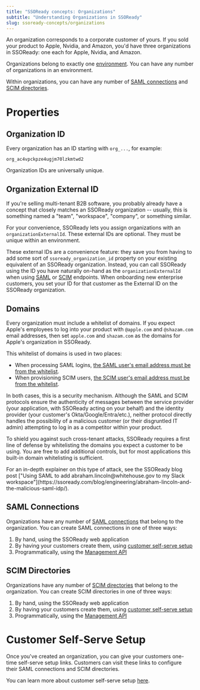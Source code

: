 ```yaml
---
title: "SSOReady concepts: Organizations"
subtitle: "Understanding Organizations in SSOReady"
slug: ssoready-concepts/organizations
---
```


An organization corresponds to a corporate customer of yours. If you sold your
product to Apple, Nvidia, and Amazon,
you'd have three organizations in SSOReady: one each for Apple, Nvidia, and
Amazon.

Organizations belong to exactly one
[environment](/docs/ssoready-concepts/environments). You can have any number of
organizations in an environment.

Within organizations, you can have any number of [SAML
connections](#saml-connections) and [SCIM directories](#scim-directories).

# Properties

## Organization ID

Every organization has an ID starting with `org_...`, for example:

```
org_ac4vpckpze4ugjm70lzkmtwd2
```

Organization IDs are universally unique.

## Organization External ID

If you're selling multi-tenant B2B software, you probably already have a concept
that closely matches an SSOReady organization -- usually, this is something
named a "team", "workspace", "company", or something similar.

For your convenience, SSOReady lets you assign organizations with an
`organizationExternalId`. These external IDs are optional. They must be unique
within an environment.

These external IDs are a convenience feature: they save you from
having to add some sort of `ssoready_organization_id` property on your existing
equivalent of an SSOReady organization. Instead, you can call SSOReady using the
ID you have naturally on-hand as the `organizationExternalId` when using
[SAML](/docs//api-reference/saml/get-saml-redirect-url) or
[SCIM](/docs/api-reference/scim/list-scim-users) endpoints. When onboarding new
enterprise customers, you set your ID for that customer as the External ID
on the SSOReady organization.

## Domains

Every organization must include a whitelist of domains. If you expect Apple's
employees to log into your product with `@apple.com` and `@shazam.com` email
addresses, then set `apple.com` and `shazam.com` as the domains for Apple's
organization in SSOReady.

This whitelist of domains is used in two places:

* When processing SAML logins, [the SAML user's email address must be from the
whitelist](/docs/ssoready-concepts/saml-login-flows#email-outside-organization-domains).
* When provisioning SCIM users, [the SCIM user's email address must be from the
whitelist](/docs/ssoready-concepts/scim-users#email).

In both cases, this is a security mechanism. Although the SAML and SCIM
protocols ensure the authenticity of messages between the service provider (your
application, with SSOReady acting on your behalf) and the identity provider
(your customer's Okta/Google/Entra/etc.), neither protocol directly handles the
possibility of a malicious customer (or their disgruntled IT admin) attempting
to log in as a competitor within your product.

To shield you against such cross-tenant attacks, SSOReady requires a first line
of defense by whitelisting the domains you expect a customer to be using. You
are free to add additional controls, but for most applications this built-in
domain whitelisting is sufficient.

<Note>
    For an in-depth explainer on this type of attack, see the SSOReady blog post
    ["Using SAML to add abraham.lincoln@whitehouse.gov to my Slack
    workspace"](https://ssoready.com/blog/engineering/abraham-lincoln-and-the-malicious-saml-idp/).
</Note>

## SAML Connections

Organizations have any number of [SAML
connections](/docs/ssoready-concepts/saml-connections) that belong to the
organization. You can create SAML connections in one of three ways:

1. By hand, using the SSOReady web application
2. By having your customers create them, using [customer self-serve setup](#customer-self-serve-setup)
3. Programmatically, using the [Management API](/docs/management-api)

## SCIM Directories

Organizations have any number of [SCIM
directories](/docs/ssoready-concepts/scim-directories) that belong to the
organization. You can create SCIM directories in one of three ways:

1. By hand, using the SSOReady web application
2. By having your customers create them, using [customer self-serve setup](#customer-self-serve-setup)
3. Programmatically, using the [Management API](/docs/management-api)

# Customer Self-Serve Setup

Once you've created an organization, you can give your customers one-time
self-serve setup links. Customers can visit these links to configure their SAML
connections and SCIM directories.

You can learn more about customer self-serve setup
[here](/docs/idp-configuration/enabling-self-service-configuration-for-your-customers).
